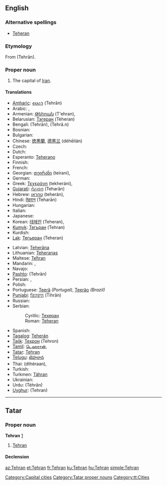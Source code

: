 {{wikipedia}}
==English==

===Alternative spellings===
* [[Teheran]]

===Etymology===
From {{etyl|fa}} {{fa-Arab|[[تهران]]}} (Tehrān).

{{rfp}}

===Proper noun===
{{en-proper noun}}

# The capital of [[Iran]].

====Translations====
{{trans-top|capital of Iran}}
* [[Amharic]]: [[ቴህራን]] (Tehrān)
* Arabic: {{Arab|[[طهران]]}} {{unicode|(ʈehrán)}},  {{t|ar|طهران|m|tr=Tihraan|sc=Arab}}
* Armenian: [[Թեհրան]] (T'ehran),  {{t|hy|Թեհրան|tr=T'ehran|sc=Armn}}
* Belarusian: [[Тэгеран]] (Tèheran)
* Bengali: {{BNchar|[[তেহরান]]}} (Tehrān), {{BNchar|[[তেহ্রাণ]]}} (Tehrā.n)
* Bosnian: {{t-|bs|Teheran|m}}
* Bulgarian: {{t-|bg|Техеран|tr=Tekherán}}
* Chinese: [[徳黒蘭]], [[德黑兰]] (déhēilán)
* Czech: {{t-|cs|Teherán|m}}
* Dutch: {{t-|nl|Teheran|n}}
* Esperanto: [[Teherano]]
* Finnish: {{t-|fi|Teheran}}
* French: {{t+|fr|Téhéran}}
* Georgian: [[თეირანი]] (teirani),  {{t|ka|თეირანი|tr=teirani|sc=Geor}}
* German: {{t-|de|Teheran}}
* Greek: [[Τεχεράνη]] (tekheráni),  {{t|el|Τεχεράνη|tr=tekheráni|sc=Grek}}
* [[Gujarati]]: [[તેહરાન]] (Teharān)
* Hebrew: [[טהראן]] (teherán),  {{t|he|טהראן|tr=teherán|sc=Hebr}}
* Hindi: [[तेहरान]] (Teharān)
* Hungarian: {{t+|hu|Teherán}}
* Italian: {{t-|it|Teheran}}
* Japanese: {{t+|ja|テヘラン|tr=Teheran}}
* Korean: [[테헤란]] (Teheran),  {{t|ko|테헤란|tr=Teheran|sc=Kore}}
* [[Kumyk]]: [[Тегьран]] (Tehran)
* Kurdish: {{t+|ku|Taran}}
* [[Lak]]: [[Тегьеран]] (Teheran)
{{trans-mid}}
* Latvian: [[Teherāna]]
* Lithuanian: [[Teheranas]]
* Maltese: [[Teħran]]
* Mandarin: {{t|zh|徳黒蘭|sc=Hani}},  {{t|zh|德黑兰|tr=Déhēilán|sc=Hani}}
* Navajo: {{tø|nv|Tʼehewan}}
* [[Pashto]]: {{ps-Arab|[[تهران]]}} (Tehrān)
* Persian: {{t+|fa|طهران|tr=Tehrān|xs=Persian}}, {{t+|fa|تهران|tr=Tehrān|xs=Persian}}
* Polish: {{t+|pl|Teheran|m}}
* Portuguese: [[Teerã]] ''(Portugal)'', [[Teerão]] ''(Brazil)'' {{m}}
* [[Punjabi]]: [[ਤਿਹ੍ਰਾਨ]] (Tihrān)
* Russian: {{t-|ru|Тегеран|m|tr=Tegerán}}
* Serbian:
*: Cyrillic: [[Техеран]] {{m}}
*: Roman: [[Teheran#Serbian|Teheran]] {{m}}
* Spanish: {{t+|es|Teherán|m}}
* [[Tagalog]]: [[Teherán]]
* [[Tajik]]: [[Теҳрон]] (Tehron)
* [[Tamil]]: [[டெஹரான்]],  {{t|ta|டெஹரான்|sc=Taml}}
* [[Tatar]]: [[Tehran#Tatar|Tehran]]
* [[Telugu]]: [[టెహరాన]]
* Thai: {{Thai|[[เตหะราน]]}} (dthèraan),  {{t|th|เตหะราน|tr=dthèraan|sc=Thai}}
* Turkish: {{t+|tr|Tahran}}
* Turkmen: [[Tähran]]
* Ukrainian: {{t-|uk|Тегеран|tr=Teherán|xs=Ukrainian}}
* Urdu: {{ur-Arab|[[تہران]]}} (Tėhrān)
* [[Uyghur]]: {{ug-Arab|[[ﺗﯧﻬﺮﺍﻥ]]}} (Tehran)
{{trans-bottom}}

----

==Tatar==

===Proper noun===
'''Tehran''' [http://www.azatliq.org/analysis/analysis/tb/2003/01/185420D6-F412-419D-B580-65689D63310E.asp]

# [[Tehran#english|Tehran]]

====Declension====
{{tt-latin-noun|nıñ|ga|nı|da|dan}}

[[Category:Capital cities]]
[[Category:Tatar proper nouns]]
[[Category:tt:Cities]]

[[az:Tehran]]
[[et:Tehran]]
[[fr:Tehran]]
[[ku:Tehran]]
[[hu:Tehran]]
[[simple:Tehran]]